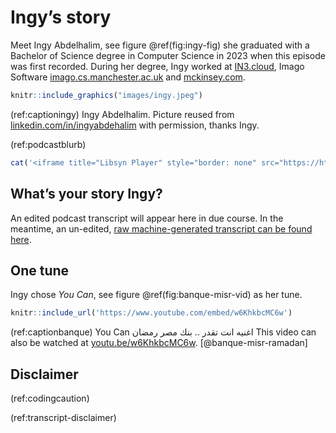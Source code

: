 # Ingy's story {#ingy}

Meet Ingy Abdelhalim, see figure \@ref(fig:ingy-fig) she graduated with a Bachelor of Science degree in Computer Science in 2023 when this episode was first recorded. During her degree, Ingy worked at [IN3.cloud](https://in3.cloud/), Imago Software [imago.cs.manchester.ac.uk](https://imago.cs.manchester.ac.uk/) and [mckinsey.com](https://www.mckinsey.com/).

```r
knitr::include_graphics("images/ingy.jpeg")
```
(ref:captioningy) Ingy Abdelhalim. Picture reused from [linkedin.com/in/ingyabdehalim](https://www.linkedin.com/in/ingyabdehalim) with permission, thanks Ingy.

(ref:podcastblurb)

```r
cat('<iframe title="Libsyn Player" style="border: none" src="https://html5-player.libsyn.com/embed/episode/id/27146787/height/90/theme/custom/thumbnail/yes/direction/forward/render-playlist/no/custom-color/000000/" height="90" width="100%" scrolling="no"  allowfullscreen="" webkitallowfullscreen="true" mozallowfullscreen="true" allowfullscreen="true" msallowfullscreen="true" style="border: none;"></iframe>')
```

## What's your story Ingy? {#ingy-story}

An edited podcast transcript will appear here in due course. In the meantime, an un-edited, [raw machine-generated transcript can be found here](https://github.com/dullhunk/cdyf/blob/master/raw-transcript-ingy.md).


## One tune {#ingy-tune}

Ingy chose *You Can*, see figure \@ref(fig:banque-misr-vid) as her tune.


```r
knitr::include_url('https://www.youtube.com/embed/w6KhkbcMC6w')
```

(ref:captionbanque) You Can اغنيه انت تقدر .. بنك مصر رمضان This video can also be watched at [youtu.be/w6KhkbcMC6w](https://youtu.be/w6KhkbcMC6w). [@banque-misr-ramadan]



## Disclaimer  


::: {.rmdcaution}

(ref:codingcaution)

(ref:transcript-disclaimer)  

:::

